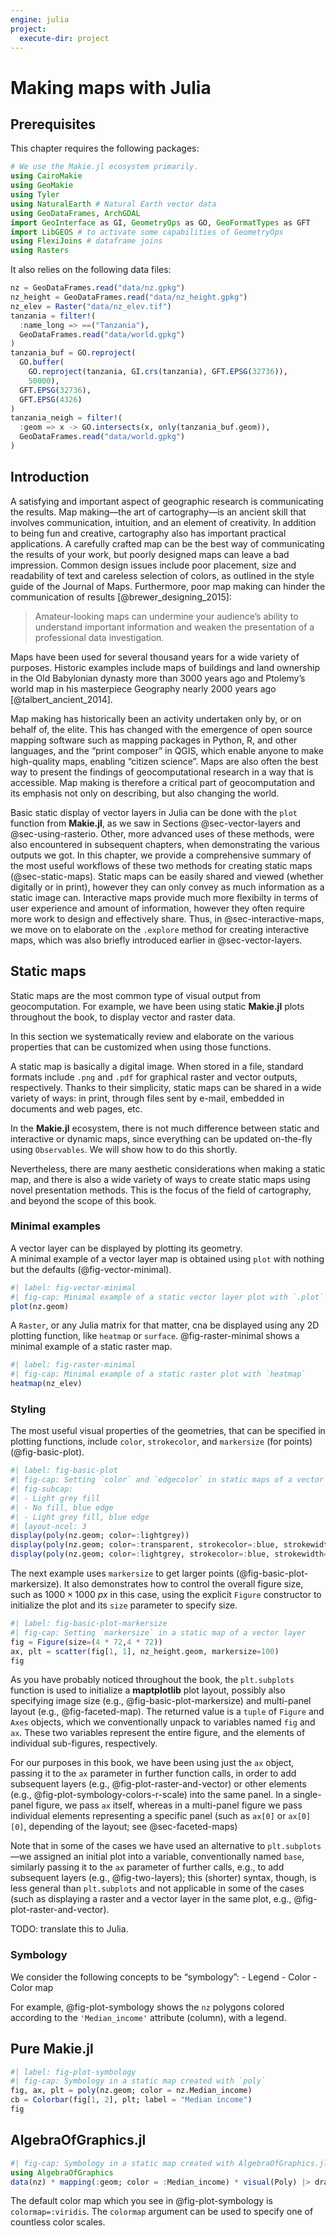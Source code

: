 ```yaml
---
engine: julia
project:
  execute-dir: project
---
```


# Making maps with Julia {#sec-map-making}

## Prerequisites {.unnumbered}

This chapter requires the following packages:

```julia
# We use the Makie.jl ecosystem primarily.
using CairoMakie
using GeoMakie
using Tyler
using NaturalEarth # Natural Earth vector data
using GeoDataFrames, ArchGDAL
import GeoInterface as GI, GeometryOps as GO, GeoFormatTypes as GFT
import LibGEOS # to activate some capabilities of GeometryOps
using FlexiJoins # dataframe joins
using Rasters
```

It also relies on the following data files:

```julia
nz = GeoDataFrames.read("data/nz.gpkg")
nz_height = GeoDataFrames.read("data/nz_height.gpkg")
nz_elev = Raster("data/nz_elev.tif")
tanzania = filter!(
  :name_long => ==("Tanzania"), 
  GeoDataFrames.read("data/world.gpkg")
)
tanzania_buf = GO.reproject(
  GO.buffer(
    GO.reproject(tanzania, GI.crs(tanzania), GFT.EPSG(32736)), 
    50000), 
  GFT.EPSG(32736),
  GFT.EPSG(4326)
)
tanzania_neigh = filter!(
  :geom => x -> GO.intersects(x, only(tanzania_buf.geom)), 
  GeoDataFrames.read("data/world.gpkg")
)
```

## Introduction

A satisfying and important aspect of geographic research is communicating the results.
Map making---the art of cartography---is an ancient skill that involves communication, intuition, and an element of creativity.
In addition to being fun and creative, cartography also has important practical applications.
A carefully crafted map can be the best way of communicating the results of your work, but poorly designed maps can leave a bad impression.
Common design issues include poor placement, size and readability of text and careless selection of colors, as outlined in the style guide of the Journal of Maps.
Furthermore, poor map making can hinder the communication of results [@brewer_designing_2015]:

> Amateur-looking maps can undermine your audience's ability to understand important information and weaken the presentation of a professional data investigation.

Maps have been used for several thousand years for a wide variety of purposes.
Historic examples include maps of buildings and land ownership in the Old Babylonian dynasty more than 3000 years ago and Ptolemy's world map in his masterpiece Geography nearly 2000 years ago [@talbert_ancient_2014].

Map making has historically been an activity undertaken only by, or on behalf of, the elite.
This has changed with the emergence of open source mapping software such as mapping packages in Python, R, and other languages, and the "print composer" in QGIS, which enable anyone to make high-quality maps, enabling "citizen science".
Maps are also often the best way to present the findings of geocomputational research in a way that is accessible.
Map making is therefore a critical part of geocomputation and its emphasis not only on describing, but also changing the world.

Basic static display of vector layers in Julia can be done with the `plot` function from **Makie.jl**, as we saw in Sections @sec-vector-layers and @sec-using-rasterio.
Other, more advanced uses of these methods, were also encountered in subsequent chapters, when demonstrating the various outputs we got.
In this chapter, we provide a comprehensive summary of the most useful workflows of these two methods for creating static maps (@sec-static-maps).
Static maps can be easily shared and viewed (whether digitally or in print), however they can only convey as much information as a static image can.
Interactive maps provide much more flexibilty in terms of user experience and amount of information, however they often require more work to design and effectively share.
Thus, in @sec-interactive-maps, we move on to elaborate on the `.explore` method for creating interactive maps, which was also briefly introduced earlier in @sec-vector-layers.

## Static maps {#sec-static-maps}

Static maps are the most common type of visual output from geocomputation. 
For example, we have been using static **Makie.jl** plots throughout the book, to display vector and raster data.  

In this section we systematically review and elaborate on the various properties that can be customized when using those functions.

A static map is basically a digital image. 
When stored in a file, standard formats include `.png` and `.pdf` for graphical raster and vector outputs, respectively. 
Thanks to their simplicity, static maps can be shared in a wide variety of ways: in print, through files sent by e-mail, embedded in documents and web pages, etc.

In the **Makie.jl** ecosystem, there is not much difference between static and interactive or dynamic maps, since everything can be updated on-the-fly using `Observables`.  We will show how to do this shortly.

Nevertheless, there are many aesthetic considerations when making a static map, and there is also a wide variety of ways to create static maps using novel presentation methods. 
This is the focus of the field of cartography, and beyond the scope of this book.

### Minimal examples 

A vector layer can be displayed by plotting its geometry.  
A minimal example of a vector layer map is obtained using `plot` with nothing but the defaults (@fig-vector-minimal).

```julia
#| label: fig-vector-minimal
#| fig-cap: Minimal example of a static vector layer plot with `.plot`
plot(nz.geom)
```

A `Raster`, or any Julia matrix for that matter, cna be displayed using any 2D plotting function, like `heatmap` or `surface`.
@fig-raster-minimal shows a minimal example of a static raster map.

```julia
#| label: fig-raster-minimal
#| fig-cap: Minimal example of a static raster plot with `heatmap`
heatmap(nz_elev)
```

### Styling {#sec-static-styling}

The most useful visual properties of the geometries, that can be specified in plotting functions, include `color`, `strokecolor`, and `markersize` (for points) (@fig-basic-plot).

```julia
#| label: fig-basic-plot
#| fig-cap: Setting `color` and `edgecolor` in static maps of a vector layer
#| fig-subcap: 
#| - Light grey fill
#| - No fill, blue edge
#| - Light grey fill, blue edge
#| layout-ncol: 3
display(poly(nz.geom; color=:lightgrey))
display(poly(nz.geom; color=:transparent, strokecolor=:blue, strokewidth=1))
display(poly(nz.geom; color=:lightgrey, strokecolor=:blue, strokewidth=1))
```

The next example uses `markersize` to get larger points (@fig-basic-plot-markersize).
It also demonstrates how to control the overall figure size, such as $1000 \times 1000$ $px$ in this case, using the explicit `Figure` constructor to initialize the plot and its `size` parameter to specify size.

```julia
#| label: fig-basic-plot-markersize
#| fig-cap: Setting `markersize` in a static map of a vector layer
fig = Figure(size=(4 * 72,4 * 72))
ax, plt = scatter(fig[1, 1], nz_height.geom, markersize=100)
fig
```


::: callout-note
As you have probably noticed throughout the book, the `plt.subplots` function is used to initialize a **maptplotlib** plot layout, possibly also specifying image size (e.g., @fig-basic-plot-markersize) and multi-panel layout (e.g., @fig-faceted-map).
The returned value is a `tuple` of `Figure` and `Axes` objects, which we conventionally unpack to variables named `fig` and `ax`. 
These two variables represent the entire figure, and the elements of individual sub-figures, respectively.

For our purposes in this book, we have been using just the `ax` object, passing it to the `ax` parameter in further function calls, in order to add subsequent layers (e.g., @fig-plot-raster-and-vector) or other elements (e.g., @fig-plot-symbology-colors-r-scale) into the same panel.
In a single-panel figure, we pass `ax` itself, whereas in a multi-panel figure we pass individual elements representing a specific panel (such as `ax[0]` or `ax[0][0]`, depending of the layout; see @sec-faceted-maps)

Note that in some of the cases we have used an alternative to `plt.subplots`---we assigned an initial plot into a variable, conventionally named `base`, similarly passing it to the `ax` parameter of further calls, e.g., to add subsequent layers (e.g., @fig-two-layers); this (shorter) syntax, though, is less general than `plt.subplots` and not applicable in some of the cases (such as displaying a raster and a vector layer in the same plot, e.g., @fig-plot-raster-and-vector).

TODO: translate this to Julia.
:::

### Symbology {#sec-plot-symbology}

We consider the following concepts to be "symbology":
- Legend
- Color
- Color map

For example, @fig-plot-symbology shows the `nz` polygons colored according to the `'Median_income'` attribute (column), with a legend.

::: {.panel-tabset}

## Pure Makie.jl
```julia
#| label: fig-plot-symbology
#| fig-cap: Symbology in a static map created with `poly`
fig, ax, plt = poly(nz.geom; color = nz.Median_income)
cb = Colorbar(fig[1, 2], plt; label = "Median income")
fig
```

## AlgebraOfGraphics.jl

```julia
#| fig-cap: Symbology in a static map created with AlgebraOfGraphics.jl
using AlgebraOfGraphics
data(nz) * mapping(:geom; color = :Median_income) * visual(Poly) |> draw
```
:::

The default color map which you see in @fig-plot-symbology is `colormap=:viridis`.
The `colormap` argument can be used to specify one of countless color scales.
